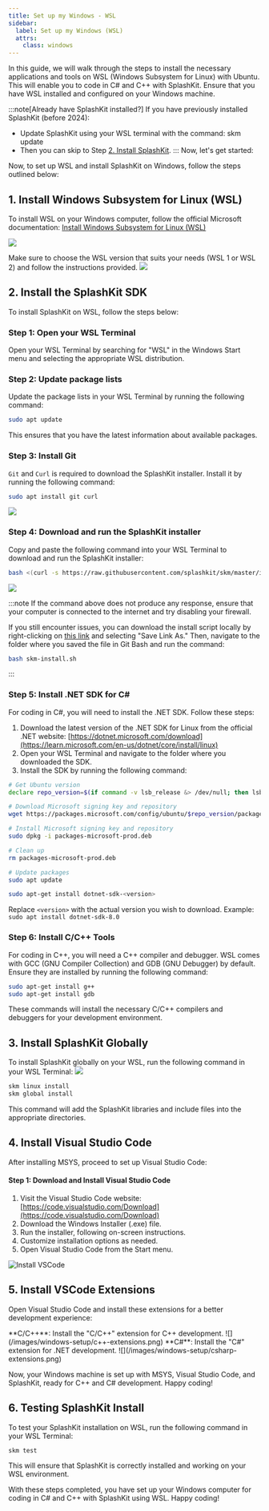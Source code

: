 ```yaml
---
title: Set up my Windows - WSL
sidebar:
  label: Set up my Windows (WSL)
  attrs:
    class: windows
---
```



In this guide, we will walk through the steps to install the necessary applications and tools on WSL (Windows Subsystem for Linux) with Ubuntu. This will enable you to code in C# and C++ with SplashKit. Ensure that you have WSL installed and configured on your Windows machine.

:::note[Already have SplashKit installed?]
If you have previously installed SplashKit (before 2024):

- Update SplashKit using your WSL terminal with the command: skm update
- Then you can skip to Step [2. Install SplashKit](#2-install-splashkit).
:::
Now, let's get started:

Now, to set up WSL and install SplashKit on Windows, follow the steps outlined below:

## 1. Install Windows Subsystem for Linux (WSL)

To install WSL on your Windows computer, follow the official Microsoft documentation: [Install Windows Subsystem for Linux (WSL)](https://docs.microsoft.com/en-us/windows/wsl/install-win10)

![](/gifs/setup-windows/install-wsl.gif)

Make sure to choose the WSL version that suits your needs (WSL 1 or WSL 2) and follow the instructions provided.
![](/gifs/setup-windows/wsl-terminal.gif)

## 2. Install the SplashKit SDK

To install SplashKit on WSL, follow the steps below:

### Step 1: Open your WSL Terminal

Open your WSL Terminal by searching for "WSL" in the Windows Start menu and selecting the appropriate WSL distribution.

### Step 2: Update package lists

Update the package lists in your WSL Terminal by running the following command:

```bash
sudo apt update
```

This ensures that you have the latest information about available packages.

### Step 3: Install Git

`Git` and `Curl` is required to download the SplashKit installer. Install it by running the following command:

```bash title="Git & Curl installation script"
sudo apt install git curl
```

![](/gifs/setup-windows/wsl-git-curl.gif)

### Step 4: Download and run the SplashKit installer

Copy and paste the following command into your WSL Terminal to download and run the SplashKit installer:

```bash title="SKM installation script"
bash <(curl -s https://raw.githubusercontent.com/splashkit/skm/master/install-scripts/skm-install.sh)
```

![](/gifs/setup-windows/wsl-skm-install.gif)

:::note
If the command above does not produce any response, ensure that your computer is connected to the internet and try disabling your firewall.

If you still encounter issues, you can download the install script locally by right-clicking on [this link](https://raw.githubusercontent.com/splashkit/skm/master/install-scripts/skm-install.sh) and selecting "Save Link As." Then, navigate to the folder where you saved the file in Git Bash and run the command:

```bash title="SKM Installation script"
bash skm-install.sh
```

:::

### Step 5: Install .NET SDK for C#

For coding in C#, you will need to install the .NET SDK. Follow these steps:

1. Download the latest version of the .NET SDK for Linux from the official .NET website: [https://dotnet.microsoft.com/download](https://learn.microsoft.com/en-us/dotnet/core/install/linux)
2. Open your WSL Terminal and navigate to the folder where you downloaded the SDK.
3. Install the SDK by running the following command:

```bash title="Dotnet Installation script"
# Get Ubuntu version
declare repo_version=$(if command -v lsb_release &> /dev/null; then lsb_release -r -s; else grep -oP '(?<=^VERSION_ID=).+' /etc/os-release | tr -d '"'; fi)

# Download Microsoft signing key and repository
wget https://packages.microsoft.com/config/ubuntu/$repo_version/packages-microsoft-prod.deb -O packages-microsoft-prod.deb

# Install Microsoft signing key and repository
sudo dpkg -i packages-microsoft-prod.deb

# Clean up
rm packages-microsoft-prod.deb

# Update packages
sudo apt update

sudo apt-get install dotnet-sdk-<version>
```

Replace `<version>` with the actual version you wish to download. Example: `sudo apt install dotnet-sdk-8.0`

### Step 6: Install C/C++ Tools

For coding in C++, you will need a C++ compiler and debugger. WSL comes with GCC (GNU Compiler Collection) and GDB (GNU Debugger) by default. Ensure they are installed by running the following command:

```bash title="C++ Installation script"
sudo apt-get install g++
sudo apt-get install gdb
```

These commands will install the necessary C/C++ compilers and debuggers for your development environment.

## 3. Install SplashKit Globally

To install SplashKit globally on your WSL, run the following command in your WSL Terminal:
![](/gifs/setup-windows/wsl-install-global.gif)

```bash title="Splashkit Installation script"
skm linux install
skm global install
```

This command will add the SplashKit libraries and include files into the appropriate directories.

## 4. Install Visual Studio Code

After installing MSYS, proceed to set up Visual Studio Code:

#### Step 1: Download and Install Visual Studio Code

1. Visit the Visual Studio Code website: [https://code.visualstudio.com/Download](https://code.visualstudio.com/Download)
2. Download the Windows Installer (.exe) file.
3. Run the installer, following on-screen instructions.
4. Customize installation options as needed.
5. Open Visual Studio Code from the Start menu.

![Install VSCode](/gifs/setup-windows/install-vscode.gif)

## 5. Install VSCode Extensions

Open Visual Studio Code and install these extensions for a better development experience:

<Tabs>
  <TabItem label="C/C++">
    **C/C++**: Install the "C/C++" extension for C++ development.
    ![](/images/windows-setup/c++-extensions.png)
  </TabItem>
  <TabItem label="C#">
    **C#**: Install the "C#" extension for .NET development.
    ![](/images/windows-setup/csharp-extensions.png)
  </TabItem>

</Tabs>

  Now, your Windows machine is set up with MSYS, Visual Studio Code, and
  SplashKit, ready for C++ and C# development. Happy coding!

## 6. Testing SplashKit Install

To test your SplashKit installation on WSL, run the following command in your WSL Terminal:

```bash
skm test
```

This will ensure that SplashKit is correctly installed and working on your WSL environment.

With these steps completed, you have set up your Windows computer for coding in C# and C++ with SplashKit using WSL. Happy coding!
